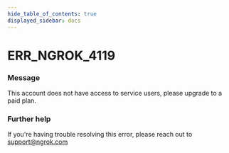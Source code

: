 ```yaml
---
hide_table_of_contents: true
displayed_sidebar: docs
---
```



# ERR_NGROK_4119

### Message

This account does not have access to service users, please upgrade to a paid plan.

<ErrorDetails error="err_ngrok_4119" />

### Further help

If you're having trouble resolving this error, please reach out to [support@ngrok.com](mailto:support@ngrok.com?subject=Help%20with%20ERR_NGROK_4119)
